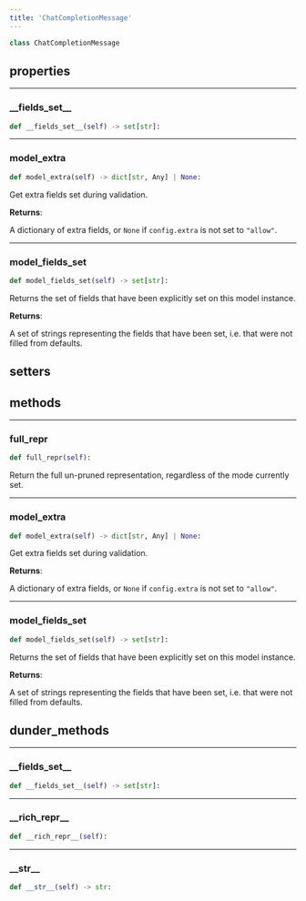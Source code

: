 ```yaml
---
title: 'ChatCompletionMessage'
---
```


```python
class ChatCompletionMessage
```



## properties

---

### \_\_fields\_set\_\_

```python
def __fields_set__(self) -> set[str]:
```



---

### model\_extra

```python
def model_extra(self) -> dict[str, Any] | None:
```

Get extra fields set during validation.

**Returns**:

A dictionary of extra fields, or `None` if `config.extra` is not set to `"allow"`.

---

### model\_fields\_set

```python
def model_fields_set(self) -> set[str]:
```

Returns the set of fields that have been explicitly set on this model instance.

**Returns**:

A set of strings representing the fields that have been set,
i.e. that were not filled from defaults.

## setters

## methods

---

### full\_repr

```python
def full_repr(self):
```

Return the full un-pruned representation, regardless of the mode currently set.

---

### model\_extra

```python
def model_extra(self) -> dict[str, Any] | None:
```

Get extra fields set during validation.

**Returns**:

A dictionary of extra fields, or `None` if `config.extra` is not set to `"allow"`.

---

### model\_fields\_set

```python
def model_fields_set(self) -> set[str]:
```

Returns the set of fields that have been explicitly set on this model instance.

**Returns**:

A set of strings representing the fields that have been set,
i.e. that were not filled from defaults.

## dunder_methods

---

### \_\_fields\_set\_\_

```python
def __fields_set__(self) -> set[str]:
```



---

### \_\_rich\_repr\_\_

```python
def __rich_repr__(self):
```



---

### \_\_str\_\_

```python
def __str__(self) -> str:
```

